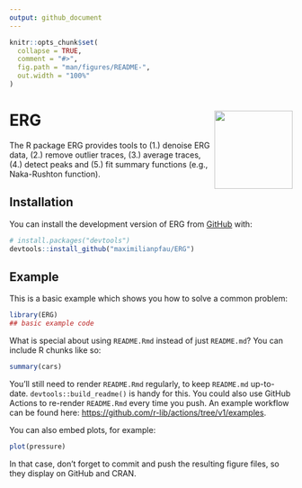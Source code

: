 ```yaml
---
output: github_document
---
```


<!-- README.md is generated from README.Rmd. Please edit that file -->

```r
knitr::opts_chunk$set(
  collapse = TRUE,
  comment = "#>",
  fig.path = "man/figures/README-",
  out.width = "100%"
)
```


# ERG <img src='sticker.png' align="right" height="139" />

<!-- badges: start -->
<!-- badges: end -->

The R package ERG provides tools to (1.) denoise ERG data, (2.) remove outlier traces, (3.) average traces, (4.) detect peaks and (5.) fit summary functions (e.g., Naka-Rushton function).

## Installation

You can install the development version of ERG from [GitHub](https://github.com/) with:

``` r
# install.packages("devtools")
devtools::install_github("maximilianpfau/ERG")
```

## Example

This is a basic example which shows you how to solve a common problem:

```r
library(ERG)
## basic example code
```

What is special about using `README.Rmd` instead of just `README.md`? You can include R chunks like so:

```r
summary(cars)
```

You'll still need to render `README.Rmd` regularly, to keep `README.md` up-to-date. `devtools::build_readme()` is handy for this. You could also use GitHub Actions to re-render `README.Rmd` every time you push. An example workflow can be found here: <https://github.com/r-lib/actions/tree/v1/examples>.

You can also embed plots, for example:

```r
plot(pressure)
```

In that case, don't forget to commit and push the resulting figure files, so they display on GitHub and CRAN.
